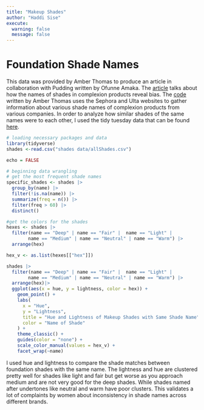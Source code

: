 ```yaml
---
title: "Makeup Shades"
author: "Haddi Sise"
execute: 
  warning: false
  message: false
---
```


<h1>Foundation Shade Names</h1>

This data was provided by Amber Thomas to produce an article in collaboration with Pudding written by Ofunne Amaka. The <a href=https://pudding.cool/2021/03/foundation-names/>article</a> talks about how the names of shades in complexion products reveal bias. The <a href=https://github.com/the-pudding/data/tree/master/foundation-names>code</a> written by Amber Thomas uses the Sephora and Ulta websites to gather information about various shade names of complexion products from various companies. In order to analyze how similar shades of the same names were to each other, I used the tidy tuesday data that can be found <a href=https://github.com/rfordatascience/tidytuesday/tree/main/data/2021/2021-03-30>here</a>.

```r
# loading necessary packages and data
library(tidyverse)
shades <-read.csv("shades data/allShades.csv")
```

```r
echo = FALSE

# beginning data wrangling
# get the most frequent shade names
specific_shades <- shades |>
  group_by(name) |>
  filter(!is.na(name)) |>
  summarize(freq = n()) |>
  filter(freq > 60) |>
  distinct()

#get the colors for the shades
hexes <- shades |>
  filter(name == "Deep" | name == "Fair" |  name == "Light" |
        name == "Medium" | name == "Neutral" | name == "Warm") |>
  arrange(hex)

hex_v <- as.list(hexes[["hex"]])
```

```r
shades |>
  filter(name == "Deep" | name == "Fair" |  name == "Light" |
        name == "Medium" | name == "Neutral" | name == "Warm") |>
  arrange(hex)|>
  ggplot(aes(x = hue, y = lightness, color = hex)) +
    geom_point() +
    labs(
      x = "Hue",
      y = "Lightness",
      title = "Hue and Lightness of Makeup Shades with Same Shade Name", 
      color = "Name of Shade"
    ) +
    theme_classic() +
    guides(color = "none") +
    scale_color_manual(values = hex_v) +
    facet_wrap(~name)
```

I used hue and lightness to compare the shade matches between foundation shades with the same name. The lightness and hue are clustered pretty well for shades like light and fair but get worse as you approach medium and are not very good for the deep shades. While shades named after undertones like neutral and warm have poor clusters. This validates a lot of complaints by women about inconsistency in shade names across different brands.
